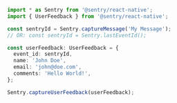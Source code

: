 ```typescript
import * as Sentry from '@sentry/react-native';
import { UserFeedback } from '@sentry/react-native';

const sentryId = Sentry.captureMessage('My Message');
// OR: const sentryId = Sentry.lastEventId();

const userFeedback: UserFeedback = {
  event_id: sentryId,
  name: 'John Doe',
  email: 'john@doe.com',
  comments: 'Hello World!',
};

Sentry.captureUserFeedback(userFeedback);
```

